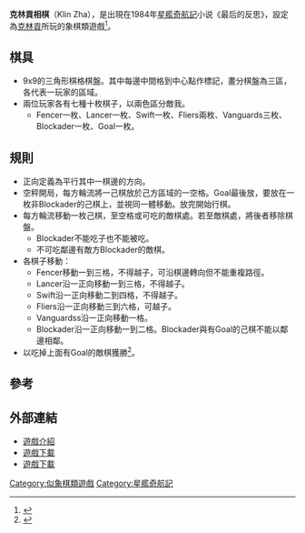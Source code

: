 {{Pathnav|星际旅行|克林贡人}}
'''克林貢相棋'''（Klin Zha），是出現在1984年[[星艦奇航記|星艦奇航記]]小说《最后的反思》，設定為[[克林貢|克林貢]]所玩的象棋類遊戲<ref>{{Cite web |url=http://www.chessvariants.com/shape.dir/klinzha/klinzha.html |title=Klin Zha |accessdate=2011-04-06 |archive-date=2020-10-01 |archive-url=https://web.archive.org/web/20201001044922/https://www.chessvariants.com/shape.dir/klinzha/klinzha.html |dead-url=no }}</ref>。

==棋具==
*9x9的三角形棋格棋盤。其中每邊中間格到中心點作標記，畫分棋盤為三區，各代表一玩家的區域。
*兩位玩家各有七種十枚棋子，以兩色區分敵我。
**Fencer一枚、Lancer一枚、Swift一枚、Fliers兩枚、Vanguards三枚、Blockader一枚、Goal一枚。

==規則==
*正向定義為平行其中一棋邊的方向。
*空秤開局，每方輪流將一己棋放於己方區域的一空格。Goal最後放，要放在一枚非Blockader的己棋上，並視同一體移動。放完開始行棋。
*每方輪流移動一枚己棋，至空格或可吃的敵棋處。若至敵棋處，將後者移除棋盤。
**Blockader不能吃子也不能被吃。
**不可吃鄰邊有敵方Blockader的敵棋。
*各棋子移動：
**Fencer移動一到三格，不得越子，可沿棋邊轉向但不能重複路徑。
**Lancer沿一正向移動一到三格，不得越子。
**Swift沿一正向移動二到四格，不得越子。
**Fliers沿一正向移動三到六格，可越子。
**Vanguardss沿一正向移動一格。
**Blockader沿一正向移動一到二格。Blockader與有Goal的己棋不能以鄰邊相鄰。
*以吃掉上面有Goal的敵棋獲勝<ref>{{Cite web |url=http://www.klinzha.it/_doc/Regole_IKS_eng.pdf |title=Regole_IKS_eng |accessdate=2011-04-06 |archive-date=2016-04-21 |archive-url=https://web.archive.org/web/20160421210136/http://www.klinzha.it/_doc/Regole_IKS_eng.pdf |dead-url=no }}</ref>。

==參考==
<div class="references-small">
<references/>
</div>

==外部連結==

* [http://www.tasigh.org/takzh/ 遊戲介紹] {{Wayback|url=http://www.tasigh.org/takzh/ |date=20200219223746 }}
* [http://klinzha.com/zog/OpenKlinZha.zip 遊戲下載] {{Wayback|url=http://klinzha.com/zog/OpenKlinZha.zip |date=20160304205445 }}
* [http://www.chessvariants.org/shape.dir/klinzha/zillions/klinzha.zip 遊戲下載] {{Wayback|url=http://www.chessvariants.org/shape.dir/klinzha/zillions/klinzha.zip |date=20130515023736 }}
{{星际旅行}}
[[Category:似象棋類遊戲|Category:似象棋類遊戲]]
[[Category:星艦奇航記|Category:星艦奇航記]]